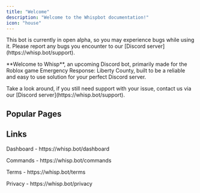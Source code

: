```yaml
---
title: "Welcome"
description: "Welcome to the Whispbot documentation!"
icon: "house"
---
```


<Note>
  This bot is currently in open alpha, so you may experience bugs while using
  it. Please report any bugs you encounter to our [Discord
  server](https://whisp.bot/support).
</Note>
<p>
  **Welcome to Whisp**, an upcoming Discord bot, primarily made for the Roblox
  game Emergency Response: Liberty County, built to be a reliable and easy to
  use solution for your perfect Discord server.
</p>
<p>
  Take a look around, if you still need support with your issue, contact us via
  our [Discord server](https://whisp.bot/support).
</p>
<h2>Popular Pages</h2>
<Card title="Configuration" icon="gear" href="/config/home" horizontal />
<Card title="FAQ" icon="messages" href="/misc/faq" horizontal />
<h2>Links</h2>
<Tabs>
  <Tab title="Website">
    <p>Dashboard - https://whisp.bot/dashboard</p>
    <p>Commands - https://whisp.bot/commands</p>
  </Tab>
  <Tab title="Legal">
    <p>Terms - https://whisp.bot/terms</p>
    <p>Privacy - https://whisp.bot/privacy</p>
  </Tab>
</Tabs>
